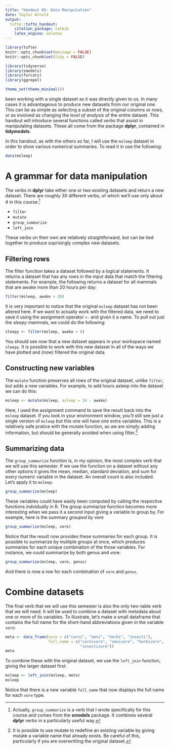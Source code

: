 ```yaml
---
title: "Handout 05: Data Manipulation"
date: Taylor Arnold
output:
  tufte::tufte_handout:
    citation_package: natbib
    latex_engine: xelatex
---
```



```r
library(tufte)
knitr::opts_chunk$set(message = FALSE)
knitr::opts_chunk$set(tidy = FALSE)

library(tidyverse)
library(smodels)
library(forcats)
library(ggrepel)

theme_set(theme_minimal())
```

\justify

\newthought{So far we have primarily} been working with a single
dataset as it was directly given to us. In many cases it is
advantageous to produce new datasets from our original one. This
can be as simple as selecting a subset of the original columns
or rows, or as involved as changing the *level of analysis* of
the entire dataset. This handout will introduce several functions
called *verbs* that assist in manipulating datasets. These all come
from the package **dplyr**, contained in **tidymodels**.

In this handout, as with the others so far, I will use the `msleep`
dataset in order to show various numerical summaries. To read it in
use the following:

```r
data(msleep)
```

# A grammar for data manipulation

The *verbs* in **dplyr** take either one or
two existing datasets and return a new dataset. There are roughly 30
different verbs, of which we'll use only about 4 in this course:^[
Actually, `group_summarize` is a verb that I wrote specifically for this
course and comes from the **smodels** package. It combines several **dplyr**
verbs in a particularly useful way.]

* `filter`
* `mutate`
* `group_summarize`
* `left_join`

These verbs on their own are relatively straightforward, but can be tied
together to produce suprisingly complex new datasets.

## Filtering rows

The filter function takes a dataset followed by a logical statements.
It returns a dataset that has any rows in the input data that match the
filtering statements. For example, the following returns a dataset for
all mammals that are awake more than 20 hours per day:

```r
filter(msleep, awake > 20)
```

It is very important to notice that the original `msleep` dataset has not been
altered here. If we want to actually work with the filtered data,
we need to save it using the assignment operator `<-` and given it a name. To
pull out just the *sleepy* mammals, we could do the following:

```r
sleepy <- filter(msleep, awake < 6)
```

You should see now that a new dataset appears in your workspace named `sleepy`.
It is possible to work with this new dataset in all of the ways we have plotted and
(now) filtered the original data.

## Constructing new variables

The `mutate` function preserves all rows of the original dataset, unlike `filter`,
but adds a new variables. For example, to add hours asleep into the dataset
we can do this:

```r
msleep <- mutate(msleep, asleep = 24 - awake)
```

Here, I used the assignment command to save the result back into the `msleep`
dataset. If you look in your environment window, you'll still see just a single
version of `msleep` but this one will have one extra variables. This is a relatively
safe pratice with the mutate function, as we are simply adding information, but
should be generally avoided when using filter.^[It is possible to use mutate to
redefine an existing variable by giving mutate a variable name that already exists.
Be careful of this, particularly if you are overwritting the original dataset.]

## Summarizing data

The `group_summarize` function is, in my opinion, the most complex verb that
we will use this semester. If we use the function on a dataset without any
other options it gives the mean, median, standard deviation, and sum for
every numeric  variable in the dataset. An overall count is also included.
Let's apply it to `msleep`:

```r
group_summarize(msleep)
```

These variables could have easily been computed by calling the respective
functions indvidually in R. The group summarize function becomes more
interesting when we pass it a second input giving a variable to group by.
For example, here is the summary *grouped by vore*

```r
group_summarize(msleep, vore)
```

Notice that the result now provides these summaries for each group. It
is possible to summarize by multiple groups at once, which produces
summaries for each unique combination of the those variables. For instance,
we could summarize by both genus and vore:

```r
group_summarize(msleep, vore, genus)
```

And there is now a row for each combination of `vore` and `genus`.

# Combine datasets

The final verb that we will use this semester is also the only two-table
verb that we will need. It will be used to combine a dataset with metadata
about one or more of its variables. To illustrate, let's make a small
dataframe that contains the full name for the short-hand abbreviations
given in the variable `vore`:

```r
meta <- data_frame(vore = c("carni", "omni", "herbi", "insecti"),
                   full_name = c("carnivore", "omnivore", "herbivore",
                                 "insectivore"))
meta
```

To combine these with the original dataset, we use the `left_join` function,
giving the larger dataset first:

```r
msleep <- left_join(msleep, meta)
msleep
```

Notice that there is a new variable `full_name` that now displays the
full name for each `vore` type.




